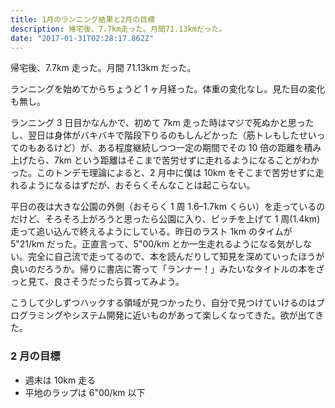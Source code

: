 ```yaml
---
title: 1月のランニング結果と2月の目標
description: 帰宅後、7.7km走った。月間71.13kmだった。
date: "2017-01-31T02:28:17.862Z"
---
```


帰宅後、7.7km 走った。月間 71.13km だった。

ランニングを始めてからちょうど 1 ヶ月経った。体重の変化なし。見た目の変化も無し。

ランニング 3 日目かなんかで、初めて 7km 走った時はマジで死ぬかと思ったし、翌日は身体がバキバキで階段下りるのもしんどかった（筋トレもしたせいってのもあるけど）が、ある程度継続しつつ一定の期間でその 10 倍の距離を積み上げたら、7km という距離はそこまで苦労せずに走れるようになることがわかった。このトンデモ理論によると、2 月中に僕は 10km をそこまで苦労せずに走れるようになるはずだが、おそらくそんなことは起こらない。

平日の夜は大きな公園の外側（おそらく 1 周 1.6–1.7km くらい）を走っているのだけど、そろそろ上がろうと思ったら公園に入り、ピッチを上げて 1 周(1.4km)走って追い込んで終えるようにしている。昨日のラスト 1km のタイムが 5"21/km だった。正直言って、5"00/km とか一生走れるようになる気がしない。完全に自己流で走ってるので、本を読んだりして知見を深めていったほうが良いのだろうか。帰りに書店に寄って「ランナー！」みたいなタイトルの本をざっと見て、良さそうだったら買ってみよう。

こうして少しずつハックする領域が見つかったり、自分で見つけていけるのはプログラミングやシステム開発に近いものがあって楽しくなってきた。欲が出てきた。

### 2 月の目標

- 週末は 10km 走る
- 平地のラップは 6"00/km 以下
